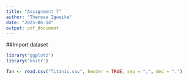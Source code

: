 ```yaml
---
title: "Assignment 7"
author: "Theresa Igweike"
date: "2025-06-14"
output: pdf_document
---
```


##Import dataset
```r

library('ggplot2')
library('knitr')

Tan <- read.csv("Titanic.csv", header = TRUE, sep = ",", dec = ".")
```
